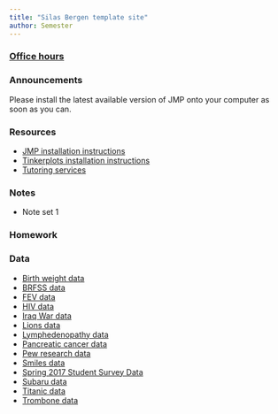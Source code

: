 ```yaml
---
title: "Silas Bergen template site"
author: Semester 
---
```



### [Office hours](Schedule.html)

### Announcements

Please install the latest available version of JMP onto your computer as soon as you can.

### Resources

* [JMP installation instructions](https://silasbergen.github.io/JMP_installation.html)
* [Tinkerplots installation instructions](https://silasbergen.github.io/Tinkerplots.pdf)
* [Tutoring services](http://www.winona.edu/tutoring/)



### Notes

 * Note set 1


### Homework

### Data


-   [Birth weight
    data](https://github.com/silasbergen/CourseResources/raw/master/Data/Birthweight.jmp)
-   [BRFSS
    data](https://www.dropbox.com/s/lbqr85a1to664n9/BRFSS.jmp?dl=0)
-   [FEV
    data](https://github.com/silasbergen/CourseResources/raw/master/Data/FEVdata.jmp)
-   [HIV
    data](https://github.com/silasbergen/CourseResources/raw/master/Data/HIV-Antiretroviral.jmp)
-   [Iraq War
    data](https://github.com/silasbergen/CourseResources/raw/master/Data/IraqWar.jmp)
-   [Lions
    data](https://github.com/silasbergen/CourseResources/raw/master/Data/Lions.jmp)
-   [Lymphedenopathy
    data](https://github.com/silasbergen/CourseResources/raw/master/Data/LymphNodes.jmp)
-   [Pancreatic cancer
    data](https://github.com/silasbergen/CourseResources/raw/master/Data/Pancreatic_Cancer_Data.jmp)
-   [Pew research
    data](https://github.com/silasbergen/CourseResources/raw/master/Data/PewFacebookData.jmp)
-   [Smiles
    data](https://github.com/silasbergen/CourseResources/raw/master/Data/Smiles.jmp)
-   [Spring 2017 Student Survey
    Data](https://github.com/silasbergen/CourseResources/raw/master/Data/StudentSurveyData.jmp)
-   [Subaru
    data](https://github.com/silasbergen/CourseResources/raw/master/Data/subarus.jmp)
-   [Titanic
    data](https://github.com/silasbergen/CourseResources/raw/master/Data/Titanic.jmp)
-   [Trombone
    data](https://github.com/silasbergen/CourseResources/raw/master/Data/trombone.jmp)






